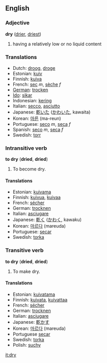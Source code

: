==English==
=== Adjective ===
'''dry''' ([[drier]], [[driest]])

#having a relatively low or no liquid content

=== Translations ===
*Dutch: [[droog]], [[droge]]
*Estonian: [[kuiv]]
*Finnish: [[kuiva]]
*French: [[sec]] ''m'', [[sèche]] ''f''
*[[German]]: [[trocken]]
*[[Ido]]: [[sikar]]
*Indonesian: [[kering]]
*Italian: [[secco]], [[asciutto]]
*Japanese: [[乾いた]] ([[かわいた]], kawaita)
*Korean: [[마른]] (ma-reun)
*Portuguese: [[seco]] ''m'', [[seca]] ''f''
*Spanish: [[seco]] ''m'', [[seca]] ''f''
*Swedish: [[torr]]

===Intransitive verb===
'''to dry''' ('''dried''', '''dried''')

#To become dry.

====Translations====
*Estonian: [[kuivama]]
*Finnish: [[kuivua]], [[kuivaa]]
*French: [[sécher]]
*German: [[trocknen]]
*Italian: [[asciugare]]
*Japanese: [[乾く]] ([[かわく]], kawaku)
*Korean: [[마르다]] (mareuda)
*Portuguese: [[secar]]
*Swedish: [[torka]]

===Transitive verb===
'''to dry''' ('''dried''', '''dried''')

#To make dry.

====Translations====
*Estonian: [[kuivatama]]
*Finnish: [[kuivata]], [[kuivattaa]]
*French: [[sécher]]
*German: [[trocknen]]
*Italian: [[asciugare]]
*Japanese: [[乾かす]]
*Korean: [[마르다]] (mareuda)
*Portuguese [[secar]]
*Swedish: [[torka]]
*Polish: [[suchy]]

[[it:dry]]